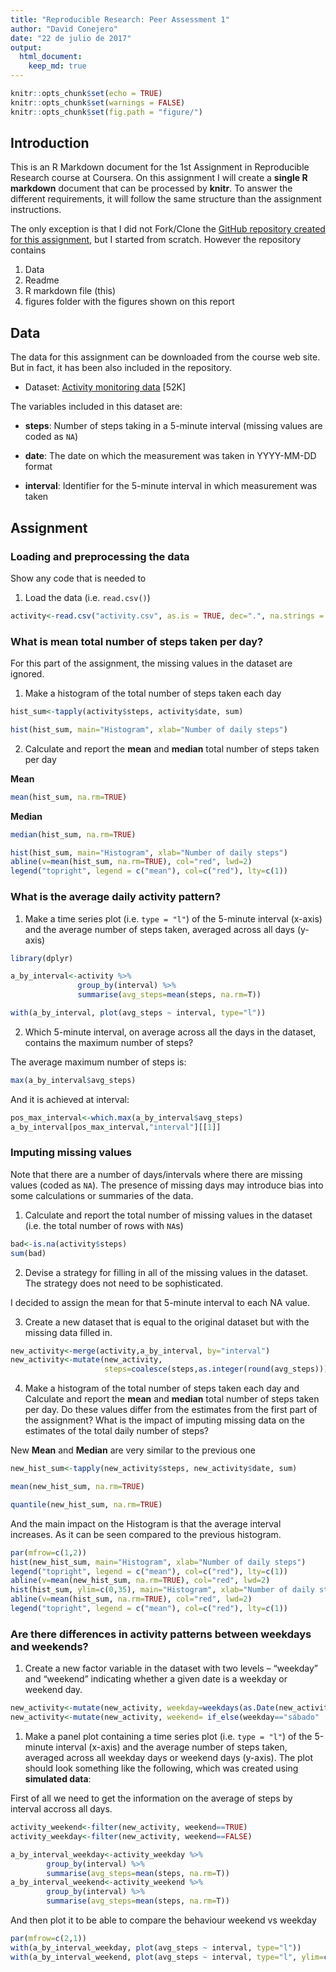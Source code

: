 ```yaml
---
title: "Reproducible Research: Peer Assessment 1"
author: "David Conejero"
date: "22 de julio de 2017"
output: 
  html_document:
    keep_md: true
---
```


```r
knitr::opts_chunk$set(echo = TRUE)
knitr::opts_chunk$set(warnings = FALSE)
knitr::opts_chunk$set(fig.path = "figure/")
```

## Introduction

This is an R Markdown document for the 1st Assignment in Reproducible Research course at Coursera.
On this assignment I will create a **single R markdown** document that can be processed by **knitr**. To answer the different requirements, it will follow the same structure than the assignment instructions.

The only exception is that I did not Fork/Clone the [GitHub repository created for this
assignment](http://github.com/rdpeng/RepData_PeerAssessment1), but I started from scratch.
However the repository contains

1) Data
2) Readme
3) R markdown file (this)
4) figures folder with the figures shown on this report


## Data

The data for this assignment can be downloaded from the course web
site. But in fact, it has been also included in the repository.

* Dataset: [Activity monitoring data](https://d396qusza40orc.cloudfront.net/repdata%2Fdata%2Factivity.zip) [52K]

The variables included in this dataset are:

* **steps**: Number of steps taking in a 5-minute interval (missing
    values are coded as `NA`)

* **date**: The date on which the measurement was taken in YYYY-MM-DD
    format

* **interval**: Identifier for the 5-minute interval in which
    measurement was taken


## Assignment

### Loading and preprocessing the data

Show any code that is needed to

1. Load the data (i.e. `read.csv()`)

```r
activity<-read.csv("activity.csv", as.is = TRUE, dec=".", na.strings = "NA")
```

### What is mean total number of steps taken per day?

For this part of the assignment, the missing values in the dataset are ignored.

1. Make a histogram of the total number of steps taken each day

```r
hist_sum<-tapply(activity$steps, activity$date, sum)

hist(hist_sum, main="Histogram", xlab="Number of daily steps")
```

2. Calculate and report the **mean** and **median** total number of steps taken per day

**Mean**
```r
mean(hist_sum, na.rm=TRUE)
```

**Median**
```r
median(hist_sum, na.rm=TRUE)
```

```r
hist(hist_sum, main="Histogram", xlab="Number of daily steps")
abline(v=mean(hist_sum, na.rm=TRUE), col="red", lwd=2)
legend("topright", legend = c("mean"), col=c("red"), lty=c(1))
```

### What is the average daily activity pattern?

1. Make a time series plot (i.e. `type = "l"`) of the 5-minute interval (x-axis)
and the average number of steps taken, averaged across all days (y-axis)

```r
library(dplyr)

a_by_interval<-activity %>% 
               group_by(interval) %>% 
               summarise(avg_steps=mean(steps, na.rm=T))

with(a_by_interval, plot(avg_steps ~ interval, type="l"))

```

2. Which 5-minute interval, on average across all the days in the dataset, 
contains the maximum number of steps?

The average maximum number of steps is:
```r

max(a_by_interval$avg_steps)
```

And it is achieved at interval:
```r
pos_max_interval<-which.max(a_by_interval$avg_steps)
a_by_interval[pos_max_interval,"interval"][[1]]
```

### Imputing missing values

Note that there are a number of days/intervals where there are missing
values (coded as `NA`). The presence of missing days may introduce
bias into some calculations or summaries of the data.

1. Calculate and report the total number of missing values in the dataset (i.e. the total number of rows with `NA`s)

```r
bad<-is.na(activity$steps)
sum(bad)
```

2. Devise a strategy for filling in all of the missing values in the dataset. The strategy does not need to be sophisticated. 

I decided to assign the mean for that 5-minute interval to each NA value.

3. Create a new dataset that is equal to the original dataset but with the missing data filled in.

```r
new_activity<-merge(activity,a_by_interval, by="interval")
new_activity<-mutate(new_activity,
                     steps=coalesce(steps,as.integer(round(avg_steps))))
```

4. Make a histogram of the total number of steps taken each day and Calculate and report the **mean** and **median** total number of steps taken per day. Do these values differ from the estimates from the first part of the assignment? What is the impact of imputing missing data on the estimates of the total daily number of steps?

New **Mean** and **Median** are very similar to the previous one
```r
new_hist_sum<-tapply(new_activity$steps, new_activity$date, sum)

mean(new_hist_sum, na.rm=TRUE)

quantile(new_hist_sum, na.rm=TRUE)
```

And the main impact on the Histogram is that the average interval increases. As
it can be seen compared to the previous histogram.

```r
par(mfrow=c(1,2))
hist(new_hist_sum, main="Histogram", xlab="Number of daily steps")
legend("topright", legend = c("mean"), col=c("red"), lty=c(1))
abline(v=mean(new_hist_sum, na.rm=TRUE), col="red", lwd=2)
hist(hist_sum, ylim=c(0,35), main="Histogram", xlab="Number of daily steps")
abline(v=mean(hist_sum, na.rm=TRUE), col="red", lwd=2)
legend("topright", legend = c("mean"), col=c("red"), lty=c(1))
```

### Are there differences in activity patterns between weekdays and weekends?


1. Create a new factor variable in the dataset with two levels -- "weekday" and "weekend" indicating whether a given date is a weekday or weekend day.

```r
new_activity<-mutate(new_activity, weekday=weekdays(as.Date(new_activity$date)))
new_activity<-mutate(new_activity, weekend= if_else(weekday=="sábado" | weekday=="domingo", TRUE, FALSE))

```


1. Make a panel plot containing a time series plot (i.e. `type = "l"`) of the 5-minute interval (x-axis) and the average number of steps taken, averaged across all weekday days or weekend days (y-axis). The plot should look something like the following, which was created using **simulated data**:

First of all we need to get the information on the average of steps by interval accross all days.

```r
activity_weekend<-filter(new_activity, weekend==TRUE)
activity_weekday<-filter(new_activity, weekend==FALSE)

a_by_interval_weekday<-activity_weekday %>% 
        group_by(interval) %>% 
        summarise(avg_steps=mean(steps, na.rm=T))
a_by_interval_weekend<-activity_weekend %>% 
        group_by(interval) %>% 
        summarise(avg_steps=mean(steps, na.rm=T))
```

And then plot it to be able to compare the behaviour weekend vs weekday
```r
par(mfrow=c(2,1))
with(a_by_interval_weekday, plot(avg_steps ~ interval, type="l"))
with(a_by_interval_weekend, plot(avg_steps ~ interval, type="l", ylim=c(0,250)))
```